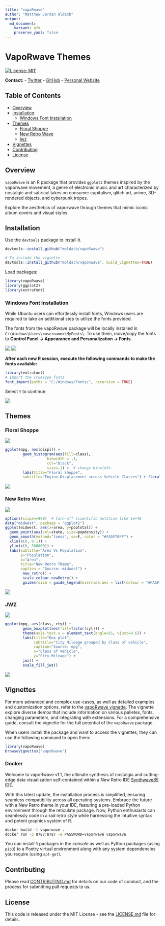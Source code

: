 ```yaml
---
title: "vapoRwave"
author: "Matthew Jordan Oldach"
output: 
  md_document:
    variant: gfm
    preserve_yaml: false 
---
```


# VapoRwave Themes

[![License:
MIT](https://img.shields.io/badge/License-MIT-yellow.svg)](https://github.com/moldach/vapoRwave/blob/master/LICENSE.md)

**Contact:**
- [Twitter](https://twitter.com/moldach)
- [GitHub](https://github.com/moldach)
- [Personal Website](https://moldach.github.io/)

## Table of Contents
- [Overview](#overview)
- [Installation](#installation)
  - [Windows Font Installation](#windows-font-installation)
- [Themes](#themes)
  - [Floral Shoppe](#floral-shoppe)
  - [New Retro Wave](#new-retro-wave)
  - [jwz](#jwz)
- [Vignettes](#vignettes)
- [Contributing](#contributing)
- [License](#license)

## Overview

`vapoRwave` is an R package that provides `ggplot2` themes inspired by the vaporwave movement, a genre of electronic music and art characterized by nostalgic and satirical takes on consumer capitalism, glitch art, anime, 3D-rendered objects, and cyberpunk tropes.

Explore the aesthetics of vaporwave through themes that mimic iconic album covers and visual styles.

## Installation

Use the `devtools` package to install it.

```r
devtools::install_github("moldach/vapoRwave")

# To include the vignette
devtools::install_github("moldach/vapoRwave", build_vignettes=TRUE)
```

Load packages:

```r
library(vapoRwave)
library(ggplot2)
library(extrafont)
```

### Windows Font Installation

While Ubuntu users can effortlessly install fonts, Windows users are required to take an additional step to utilize the fonts provided.

The fonts from the vapoRwave package will be locally installed in `C:\Windows\Users\<username>\MyFonts\`. To use them, move/copy the fonts to **Control Panel -> Appearance and Personalization -> Fonts**.

![](vignettes/figure-gfm/load-windows-fonts-00.png)
![](vignettes/figure-gfm/load-windows-fonts-01.png)

**After each new R session, execute the following commands to make the fonts available:**

```r
library(extrafont)
# Import the TrueType fonts
font_import(paths = "C:/Windows/Fonts/", recursive = TRUE)
```

Select `Y` to continue:

![](vignettes/figure-gfm/load-windows-fonts-02.png)

## Themes

### Floral Shoppe 

![](vignettes/figure-gfm/FloralShoppe.png)

```r
ggplot(mpg, aes(displ)) + 
        geom_histogram(aes(fill=class), 
                   binwidth = .1, 
                   col="black", 
                   size=.1) +  # change binwidth
        labs(title="Floral Shoppe", 
        subtitle="Engine Displacement across Vehicle Classes") + floral_shoppe() + scale_fill_floralShoppe()
```

![](vignettes/figure-gfm/floralShoppe_01-1.png)

### New Retro Wave 

![](vignettes/figure-gfm/new_retro.jpg)

```r
options(scipen=999)  # turn-off scientific notation like 1e+48
data("midwest", package = "ggplot2")
ggplot(midwest, aes(x=area, y=poptotal)) + 
  geom_point(aes(col=state, size=popdensity)) + 
  geom_smooth(method="loess", se=F, color = "#FA5F70FF") + 
  xlim(c(0, 0.1)) + 
  ylim(c(0, 500000)) + 
  labs(subtitle="Area Vs Population", 
       y="Population", 
       x="Area", 
       title="New Retro Theme", 
       caption = "Source: midwest") + 
        new_retro() + 
        scale_colour_newRetro() +
        guides(size = guide_legend(override.aes = list(colour = "#FA5F70FF")))
```

![](vignettes/figure-gfm/newRetro_01-1.png)

### JWZ

![](vignettes/figure-gfm/jwz.jpg)

```r
ggplot(mpg, aes(class, cty)) +
        geom_boxplot(aes(fill=factor(cyl))) + 
        theme(axis.text.x = element_text(angle=65, vjust=0.6)) + 
        labs(title="Box plot", 
             subtitle="City Mileage grouped by Class of vehicle",
             caption="Source: mpg",
             x="Class of Vehicle",
             y="City Mileage") + 
        jwz() +
        scale_fill_jwz()
```

![](vignettes/figure-gfm/jwz_01-1.png)

## Vignettes

For more advanced and complex use-cases, as well as detailed examples and customization options, refer to the [vapoRwave vignette](doc/vapoRwave.html). The vignette explore diverse demos that include information on various palletes, fonts, changing parameters, and integrating with extensions. For a comprehensive guide, consult the vignette for the full potential of the `vapoRwave` package.

When users install the package and want to access the vignettes, they can use the following command to open them:


```r
library(vapoRwave)
browseVignettes("vapoRwave")
```

### Docker

Welcome to vapoRwave v1.1, the ultimate synthesis of nostalgia and cutting-edge data visualization self-contained within a New Retro IDE [Synthwave85](https://github.com/jnolis/synthwave85) IDE.

With this latest update, the installation process is simplified, ensuring seamless compatibility across all operating systems. Embrace the future with a New Retro theme in your IDE, featuring a pre-loaded Python environment through the reticulate package. Now, Python enthusiasts can seamlessly code in a rad retro style while harnessing the intuitive syntax and potent graphics system of R.

```bash
docker build -t vaporwave .
docker run -p 8787:8787 -e PASSWORD=vaporwave vaporwave
```

You can install `R` packages in the _console_ as well as Python packages (using `pip3`) to a Poetry virtual environment along with any system dependencies you require (using `apt-get`).

## Contributing

Please read [CONTRIBUTING.md](CONTRIBUTING.md) for details on our code
of conduct, and the process for submitting pull requests to us.

## License

This code is released under the MIT License - see the [LICENSE.md](LICENSE.md) file for details.
